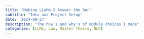 ```yaml
---
title: "Making LLaMa-2 Answer the Bar"
subtitle: "Idea and Project Setup"
date: '2024-09-27'
description: "The how's and why's of module choices I made"
categories: [LLMs, Law, Master Thesis, NLP]
---
```


